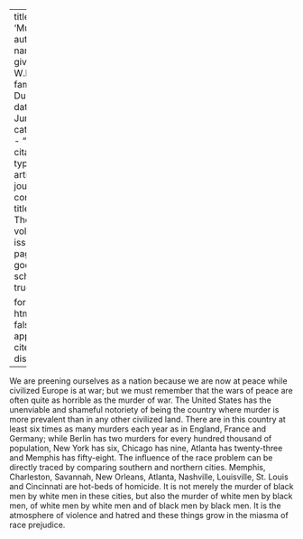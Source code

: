 
---
title: 'Murder'
author:
  - name:
      given: W.E.B.
      family: Du Bois
date: Jun. 1914
categories: 
  - ""
citation: 
  type: article-journal
  container-title: The Crisis
  volume: 9
  issue: 2
  page: 80
google-scholar: true

format:
  html:
    toc: false
    appendix-cite-as: display
---



We are preening ourselves as a nation because we are now at peace while civilized Europe is at war; but we must remember that the wars of peace are often quite as horrible as the murder of war. The United States has the unenviable and shameful notoriety of being the country where murder is more prevalent than in any other civilized land. There are in this country at least six times as many murders each year as in England, France and Germany; while Berlin has two murders for every hundred thousand of population, New York has six, Chicago has nine, Atlanta has twenty-three and Memphis has fifty-eight. The influence of the race problem can be directly traced by comparing southern and northern cities. Memphis, Charleston, Savannah, New Orleans, Atlanta, Nashville, Louisville, St. Louis and Cincinnati are hot-beds of homicide. It is not merely the murder of black men by white men in these cities, but also the murder of white men by black men, of white men by white men and of black men by black men. It is the atmosphere of violence and hatred and these things grow in the miasma of race prejudice.
